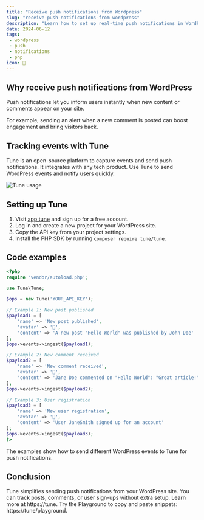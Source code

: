 ```yaml
---
title: "Receive push notifications from Wordpress"
slug: "receive-push-notifications-from-wordpress"
description: "Learn how to set up real-time push notifications in WordPress with Tune to keep your users informed immediately on key events."
date: 2024-06-12
tags:
 - wordpress
 - push
 - notifications
 - php
icon: 🔔
---
```


## Why receive push notifications from WordPress

Push notifications let you inform users instantly when new content or comments appear on your site.

For example, sending an alert when a new comment is posted can boost engagement and bring visitors back.

## Tracking events with Tune

Tune is an open-source platform to capture events and send push notifications.
It integrates with any tech product.
Use Tune to send WordPress events and notify users quickly.

![Tune usage](https://tune/images/misc/ops-usage.jpg)

## Setting up Tune

1. Visit [app.tune](https://app.tune) and sign up for a free account.
2. Log in and create a new project for your WordPress site.
3. Copy the API key from your project settings.
4. Install the PHP SDK by running `composer require tune/tune`.

## Code examples

```php
<?php
require 'vendor/autoload.php';

use Tune\Tune;

$ops = new Tune('YOUR_API_KEY');

// Example 1: New post published
$payload1 = [
    'name' => 'New post published',
    'avatar' => '📝',
    'content' => 'A new post "Hello World" was published by John Doe'
];
$ops->events->ingest($payload1);

// Example 2: New comment received
$payload2 = [
    'name' => 'New comment received',
    'avatar' => '💬',
    'content' => 'Jane Doe commented on "Hello World": "Great article!"'
];
$ops->events->ingest($payload2);

// Example 3: User registration
$payload3 = [
    'name' => 'New user registration',
    'avatar' => '👤',
    'content' => 'User JaneSmith signed up for an account'
];
$ops->events->ingest($payload3);
?>
```

The examples show how to send different WordPress events to Tune for push notifications.

## Conclusion

Tune simplifies sending push notifications from your WordPress site.
You can track posts, comments, or user sign-ups without extra setup.
Learn more at https://tune.
Try the Playground to copy and paste snippets: https://tune/playground.